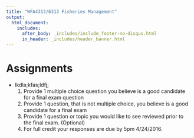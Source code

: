 ```yaml
---
title: "WFA4313/6313 Fisheries Management"
output: 
  html_document:
    includes:
      after_body: _includes/include_footer-no-disqus.html
      in_header: _includes/header_banner.html 
---
```

<!--
library(knitr)
rmarkdown::render_site("classes.Rmd")# build website
-->


# Assignments

* lkdla;kfas;ldfj;
    1. Provide 1 multiple choice question you believe is a good candidate for a final exam question
    2. Provide 1 question, that is not multiple choice, you believe is a good candidate for a final exam
    3. Provide 1 question or topic you would like to see reviewed prior to the final exam. (Optional)
    4. For full credit your responses are due by 5pm 4/24/2016. 
